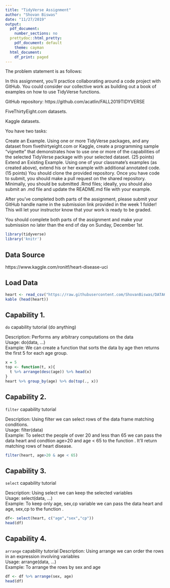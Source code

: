 ```yaml
---
title: "TidyVerse Assignment"
author: "Shovan Biswas"
date: "11/27/2019"
output:
  pdf_document:
    number_sections: no
  prettydoc::html_pretty:
    pdf_document: default
    theme: cayman
  html_document:
    df_print: paged
---
```


The problem statement is as follows:

In this assignment, you’ll practice collaborating around a code project with GitHub.  You could consider our collective work as building out a book of examples on how to use TidyVerse functions.

GitHub repository:  https://github.com/acatlin/FALL2019TIDYVERSE 

FiveThirtyEight.com datasets.

Kaggle datasets. 

You have two tasks:

Create an Example.  Using one or more TidyVerse packages, and any dataset from fivethirtyeight.com or Kaggle, create a programming sample “vignette” that demonstrates how to use one or more of the capabilities of the selected TidyVerse package with your selected dataset. (25 points)
Extend an Existing Example.  Using one of your classmate’s examples (as created above), extend his or her example with additional annotated code. (15 points)
You should clone the provided repository.  Once you have code to submit, you should make a pull request on the shared repository.  Minimally, you should be submitted .Rmd files; ideally, you should also submit an .md file and update the README.md file with your example.

After you’ve completed both parts of the assignment, please submit your GitHub handle name in the submission link provided in the week 1 folder!  This will let your instructor know that your work is ready to be graded.

You should complete both parts of the assignment and make your submission no later than the end of day on Sunday, December 1st.

```r
library(tidyverse)
library('knitr')
```

## Data Source

https://www.kaggle.com/ronitf/heart-disease-uci

## Load Data

```r
heart <- read_csv("https://raw.githubusercontent.com/ShovanBiswas/DATA607/master/Week13_TidyVerse/heart.csv")
kable (head(heart))
```

## Capability 1.

`do` capability tutorial (do anything)

Description: Performs any arbitrary computations on the data  
Usage: do(data, …)  
Example: We can create a function that sorts the data by age then returns the first 5 for each age group.

```r
x = 5
top <- function(t, x){
  t %>% arrange(desc(age)) %>% head(x)
}
heart %>% group_by(age) %>% do(top(., x))
```

## Capability 2.

`filter` capability tutorial

Description: Using filter we can select rows of the data frame matching conditions.  
Usage: filter(data)  
Example: To select the people of over 20 and less than 65 we can pass the data heart and condtion age>20 and age < 65 to the function . It’ll return matching rows of heart disease.  

```r
filter(heart, age>20 & age < 65)
```

## Capability 3.

`select` capability tutorial

Description: Using select we can keep the selected variables  
Usage: select(data, …)  
Example: To keep only age, sex,cp variable we can pass the data heart and age, sex,cp to the function .

```r
df<- select(heart, c("age","sex","cp"))
head(df)
```

##  Capability 4.

`arrange` capability tutorial
Description: Using arrange we can order the rows in an expression involving variables  
Usage: arrange(data, …)  
Example: To arrange the rows by sex and age

```r
df <- df %>% arrange(sex, age)
head(df)
```
